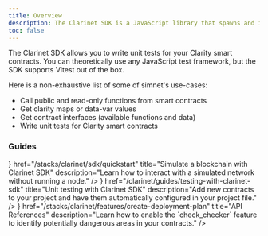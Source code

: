 ```yaml
---
title: Overview
description: The Clarinet SDK is a JavaScript library that spawns and interacts with a simulated Clarinet environment.
toc: false
---
```



The Clarinet SDK allows you to write unit tests for your Clarity smart contracts. You can theoretically use any JavaScript test framework, but the SDK supports Vitest out of the box.

Here is a non-exhaustive list of some of simnet's use-cases:

- Call public and read-only functions from smart contracts
- Get clarity maps or data-var values
- Get contract interfaces (available functions and data)
- Write unit tests for Clarity smart contracts

### Guides

<Cards>
  <Card
    icon={<Terminal className='text-primary' />}
    href="/stacks/clarinet/sdk/quickstart"
    title="Simulate a blockchain with Clarinet SDK"
    description="Learn how to interact with a simulated network without running a node."
  />
  <Card
    icon={<Code className='text-primary' />}
    href="/clarinet/guides/testing-with-clarinet-sdk"
    title="Unit testing with Clarinet SDK"
    description="Add new contracts to your project and have them automatically configured in your project file."
  />
  <Card
    icon={<Terminal className='text-primary' />}
    href="/stacks/clarinet/features/create-deployment-plan"
    title="API References"
    description="Learn how to enable the `check_checker` feature to identify potentially dangerous areas in your contracts."
  />
</Cards>